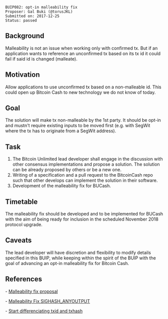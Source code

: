 <pre>
BUIP082: opt-in malleability fix
Proposer: Gal Buki (@torusJKL)
Submitted on: 2017-12-25
Status: passed 
</pre>

==Background==
Malleability is not an issue when working only with confirmed tx.
But if an application wants to reference an unconfirmed tx based on its tx id it could fail if said id is changed (malleate).

==Motivation==
Allow applications to use unconfirmed tx based on a non-malleable id.
This could open up Bitcoin Cash to new technology we do not know of today.

==Goal==
The solution will make tx non-malleable by the 1st party.
It should be opt-in and mustn't require existing inputs to be moved first (e.g. with SegWit where the tx has to originate from a SegWit address).

==Task==
# The Bitcoin Unlimited lead developer shall engage in the discussion with other consensus implementations and propose a solution. The solution can be already proposed by others or be a new one.
# Writing of a specification and a pull request to the BitcoinCash repo such that other develops can implement the solution in their software.
# Development of the malleability fix for BUCash.

==Timetable==
The malleability fix should be developed and to be implemented for BUCash with the aim of being ready for inclusion in the scheduled November 2018 protocol upgrade.

==Caveats==
The lead developer will have discretion and flexibility to modify details specified in this BUIP, while keeping within the spirit of the BUIP with the goal of advancing an opt-in malleability fix for Bitcoin Cash.

==References==

- [[https://lists.linuxfoundation.org/pipermail/bitcoin-ml/2017-August/000117.html|Malleability fix proposal]]

- [[https://lists.linuxfoundation.org/pipermail/bitcoin-ml/2017-October/000331.html|Malleability Fix SIGHASH_ANYOUTPUT]]

- [[https://reviews.bitcoinabc.org/D755|Start differenciating txid and txhash]]
